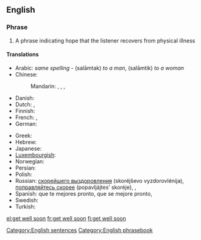 ==English==

===Phrase===
{{head|en|phrase|head=[[get]] [[well]] [[soon]]|}}

# A phrase indicating hope that the listener recovers from physical illness

====Translations====
{{trans-top|indicating hope that the listener recovers}}
* Arabic: {{Arab|[[سلامتك]]}} ''same spelling'' - (salāmtak) ''to a man'', (salāmtik) ''to a woman''
* Chinese:
*: Mandarin: {{t|cmn|希望你能早點好|sc=Hani}}, {{t|cmn|希望你能早点好|tr=xīwàng nǐ néng zǎodiǎn hǎo|sc=Hani}}, {{t|cmn|祝你早日康復|sc=Hani}}, {{t|cmn|祝你早日康复|tr=zhù nǐ zǎorì kāngfù|sc=Hani}}
* Danish: {{t-|da|god bedring}}
* Dutch: {{t-|nl|word snel beter}}, {{t-|nl|veel beterschap}}
* Finnish: {{t-|fi|parane pian}}
* French: {{t-|fr|bon rétablissement}}, {{t-|fr|prompt rétablissement}}
* German: {{t+|de|gute Besserung}}
{{trans-mid}}
* Greek: {{t+|el|περαστικά|tr=perastiká}}
* Hebrew: {{t-|he|החלמה מהירה|m|f|tr=hachlama mehirah|sc=Hebr}}
* Japanese: {{t-|ja|すぐに良くなるよ|tr=sugu ni yoku naru yo}}
* [[Luxembourgish]]: {{t-|lb|gutt Besserung}}
* Norwegian: {{t-|no|god bedring}}
* Persian: {{t-|fa|ان شاء الله زودتر خوب شوید|sc=fa-Arab}}
* Polish: {{t-|pl|szybkiego powrotu do zdrowia}}
* Russian: [[скорейшего выздоровления]] (skoréjševo vyzdorovlénija), [[поправляйтесь скорее]] (popavljájtes’ skoréje),  {{t-|ru|выздоравливайте|tr=vyzdorávlivajte}},  {{t-|ru|поправляйтесь|tr=popravljájtes'}}
* Spanish: que te mejores pronto, que se mejore pronto, {{t-|es|mejórate}}
* Swedish: {{t-|sv|krya på dig}}
* Turkish: {{t-|tr|geçmiş olsun}}
{{trans-bottom}}

[[Category:English sentences]]
[[Category:English phrasebook]]

[[el:get well soon]]
[[fr:get well soon]]
[[fi:get well soon]]